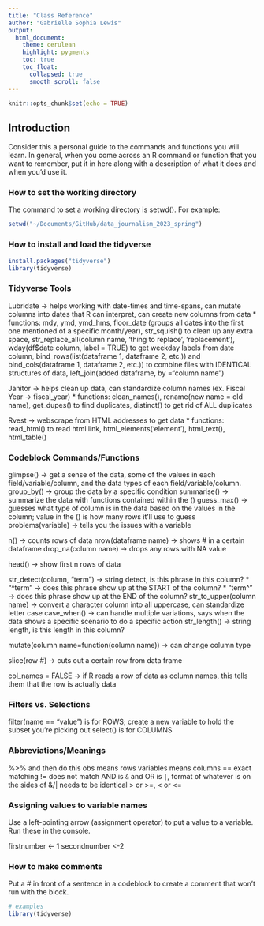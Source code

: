 ```yaml
---
title: "Class Reference"
author: "Gabrielle Sophia Lewis"
output:
  html_document:
    theme: cerulean
    highlight: pygments
    toc: true
    toc_float:
      collapsed: true
      smooth_scroll: false
---
```


```r
knitr::opts_chunk$set(echo = TRUE)
```

## Introduction

Consider this a personal guide to the commands and functions you will learn. In general, when you come across an R command or function that you want to remember, put it in here along with a description of what it does and when you'd use it.

### How to set the working directory

The command to set a working directory is setwd(). For example:

```r
setwd("~/Documents/GitHub/data_journalism_2023_spring")
```

### How to install and load the tidyverse

```r
install.packages("tidyverse")
library(tidyverse)
```

### Tidyverse Tools

Lubridate -> helps working with date-times and time-spans, can mutate columns into dates that R can interpret, can create new columns from data
  * functions: mdy, ymd, ymd_hms, floor_date (groups all dates into the first one mentioned of a specific month/year), str_squish() to
    clean up any extra space, str_replace_all(column name, 'thing to replace', 'replacement'), wday(df$date column, label = TRUE) to get      weekday labels from date column, bind_rows(list(dataframe 1, dataframe 2, etc.)) and bind_cols(dataframe 1, dataframe 2, etc.)) to 
    combine files with IDENTICAL structures of data, left_join(added dataframe, by ="column name")
    
Janitor -> helps clean up data, can standardize column names (ex. Fiscal Year -> fiscal_year)
  * functions: clean_names(), rename(new name = old name), get_dupes() to find duplicates, distinct() to get rid of ALL duplicates
  
Rvest -> webscrape from HTML addresses to get data
  * functions: read_html() to read html link, html_elements('element'), html_text(), html_table()

### Codeblock Commands/Functions

glimpse() -> get a sense of the data, some of the values in each field/variable/column, and the data types of each field/variable/column.
group_by() -> group the data by a specific condition
summarise() -> summarize the data with functions contained within the ()
guess_max() -> guesses what type of column is in the data based on the values in the column; value in the () is how many rows it'll use to guess
problems(variable) -> tells you the issues with a variable

n() -> counts rows of data
nrow(dataframe name) -> shows # in a certain dataframe
drop_na(column name) -> drops any rows with NA value

head() -> show first n rows of data

str_detect(column, "term") -> string detect, is this phrase in this column?
  * "^term" -> does this phrase show up at the START of the column?
  * "term^" -> does this phrase show up at the END of the column?
str_to_upper(column name) -> convert a character column into all uppercase, can standardize letter case
case_when() -> can handle multiple variations, says when the data shows a specific scenario to do a specific action
str_length() -> string length, is this length in this column?
  
mutate(column name=function(column name)) -> can change column type

slice(row #) -> cuts out a certain row from data frame

col_names = FALSE -> if R reads a row of data as column names, this tells them that the row is actually data

### Filters vs. Selections

filter(name == "value") is for ROWS; create a new variable to hold the subset you're picking out
select() is for COLUMNS

### Abbreviations/Meanings

%>% and then do this
obs means rows
variables means columns
== exact matching
!= does not match
AND is `&` and OR is `|`, format of whatever is on the sides of &/| needs to be identical
> or >=, < or <=

### Assigning values to variable names

Use a left-pointing arrow (assignment operator) to put a value to a variable. Run these in the console.

firstnumber <- 1
secondnumber <-2

### How to make comments

Put a # in front of a sentence in a codeblock to create a comment that won't run with the block.

```r
# examples
library(tidyverse)
```

